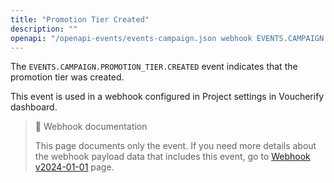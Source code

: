 ```yaml
---
title: "Promotion Tier Created"
description: ""
openapi: "/openapi-events/events-campaign.json webhook EVENTS.CAMPAIGN.PROMOTION_TIER.CREATED"
---
```


The `EVENTS.CAMPAIGN.PROMOTION_TIER.CREATED` event indicates that the promotion tier was created.

This event is used in a webhook configured in Project settings in Voucherify dashboard.

> 📘 Webhook documentation
>
> This page documents only the event. If you need more details about the webhook payload data that includes this event, go to [Webhook v2024-01-01](ref:introduction-to-webhooks "Introduction to webhooks v2024-01-01") page.